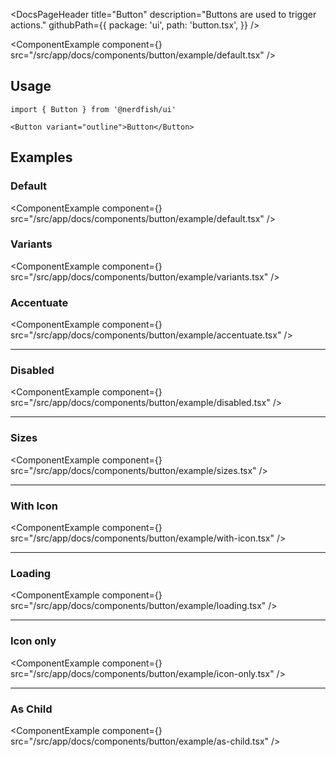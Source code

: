 <DocsPageHeader
	title="Button"
	description="Buttons are used to trigger actions."
	githubPath={{
		package: 'ui',
		path: 'button.tsx',
	}}
/>

<ComponentExample
	component={<ButtonExample />}
	src="/src/app/docs/components/button/example/default.tsx"
/>

## Usage

```tsx
import { Button } from '@nerdfish/ui'
```

```tsx
<Button variant="outline">Button</Button>
```

## Examples

### Default

<ComponentExample
	component={<ButtonExample />}
	src="/src/app/docs/components/button/example/default.tsx"
/>

### Variants

<ComponentExample
	component={<ButtonVariantsExample />}
	src="/src/app/docs/components/button/example/variants.tsx"
/>

### Accentuate

<ComponentExample
	component={<ButtonAccentuateExample />}
	src="/src/app/docs/components/button/example/accentuate.tsx"
/>

---

### Disabled

<ComponentExample
	component={<ButtonDisabledExample />}
	src="/src/app/docs/components/button/example/disabled.tsx"
/>

---

### Sizes

<ComponentExample
	component={<ButtonSizesExample />}
	src="/src/app/docs/components/button/example/sizes.tsx"
/>

---

### With Icon

<ComponentExample
	component={<ButtonWithIconExample />}
	src="/src/app/docs/components/button/example/with-icon.tsx"
/>

---

### Loading

<ComponentExample
	component={<ButtonLoadingExample />}
	src="/src/app/docs/components/button/example/loading.tsx"
/>

---

### Icon only

<ComponentExample
	component={<ButtonIconOnlyExample />}
	src="/src/app/docs/components/button/example/icon-only.tsx"
/>

---

### As Child

<ComponentExample
	component={<ButtonAsChildExample />}
	src="/src/app/docs/components/button/example/as-child.tsx"
/>
